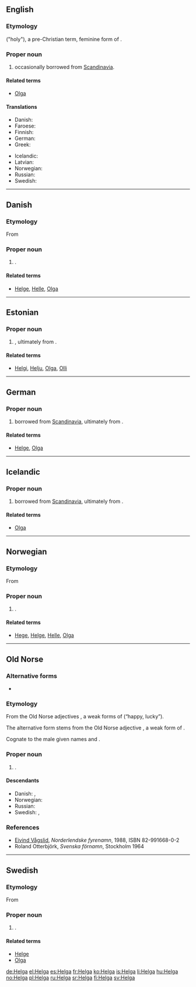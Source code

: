 {{also|helga}}
==English==
{{wikipedia|lang=en}}

===Etymology===
{{etyl|non|en}} {{term|Helga|lang=non}} ("holy"), a pre-Christian term, feminine form of {{term|Helgi|lang=non}}.

===Proper noun===
{{en-proper noun}}

# {{given name|female|from=Germanic}} occasionally borrowed from [[Scandinavia]].

====Related terms====
* [[Olga]]

====Translations====
{{trans-top|female given name}}
* Danish: {{t|da|Helga}}
* Faroese: {{t|fo|Helga|f}}
* Finnish: {{t+|fi|Helka}}
* German: {{t+|de|Helga}}
* Greek: {{t+|el|Όλγα|f}}
{{trans-mid}}
* Icelandic: {{t+|is|Helga|f}}
* Latvian: {{t|lv|Elga|f}}
* Norwegian: {{t+|no|Helga}}
* Russian: {{t+|ru|Ольга|f|tr=Ól'ga}}
* Swedish: {{t+|sv|Helga}}
{{trans-bottom}}

----

==Danish==

===Etymology===
From {{etyl|non|da}} {{term|Helga|lang=non}}

===Proper noun===
{{head|da|proper noun}}

# {{given name|female|lang=da}}.

====Related terms====
* [[Helge]], [[Helle]], [[Olga]]

----

==Estonian==

===Proper noun===
{{head|et|proper noun}}

# {{given name|female|lang=et}}, ultimately from {{etyl|non|et}} {{term|Helga|lang=non}}.

====Related terms====
* [[Helgi]], [[Helju]], [[Olga]], [[Olli]]

----

==German==

===Proper noun===
{{head|de|proper noun}}

# {{given name|female|lang=de}} borrowed from [[Scandinavia]], ultimately from {{etyl|non|de}} {{term|Helga|lang=non}}.

====Related terms====
* [[Helge]], [[Olga]]

----

==Icelandic==
{{wikipedia|lang=is}}

===Proper noun===
{{head|is|proper noun}}

# {{given name|female|lang=is}} borrowed from [[Scandinavia]], ultimately from {{etyl|non|is}} {{term|Helga|lang=non}}.

====Related terms====
* [[Olga]]

----

==Norwegian==
{{wikipedia|Helga (navn)|lang=nb}}
{{wikipedia|lang=nn}}

===Etymology===
From {{etyl|non|no}} {{term|Helga|lang=non}}

===Proper noun===
{{head|no|proper noun}}

# {{given name|female|lang=no}}.

====Related terms====
* [[Hege]], [[Helge]], [[Helle]], [[Olga]]

----

==Old Norse==

===Alternative forms===
* {{l|non|Hǫlga}}

===Etymology===
From the Old Norse adjectives {{term|helga|lang=non}}, a weak forms of {{term/t|non|*heiligr}} (“happy, lucky”).

The alternative form {{term|Hǫlga|lang=non}} stems from the Old Norse adjective {{term|hǫlga|lang=non}}, a weak form of {{term/t|non|*heilugr}}.

Cognate to the male given names {{term|Helgi|lang=non}} and {{term|Hǫlgi|lang=non}}.

===Proper noun===
{{non-proper noun|f}}

# {{given name|female|lang=non}}.

====Descendants====
* Danish: {{l|da|Helga}}, {{l|da|Helle}}
* Norwegian: {{l|no|Helga}}
* Russian: {{l|ru|Ольга|tr=Ol'ga}}
* Swedish: {{l|sv|Helga}}, {{l|sv|Hella}}

===References===
* [[w:nn:Eivind Vågslid|Eivind Vågslid]], ''Norderlendske fyrenamn'', 1988, ISBN 82-991668-0-2
* Roland Otterbjörk, ''Svenska förnamn'', Stockholm 1964

----

==Swedish==
{{wikipedia|lang=sv}}

===Etymology===
From {{etyl|non|sv}} {{term|Helga|lang=non}}

===Proper noun===
{{head|sv|proper noun}}

# {{given name|female|lang=sv}}.

====Related terms====
* [[Helge]]
* [[Olga]]

[[de:Helga]]
[[el:Helga]]
[[es:Helga]]
[[fr:Helga]]
[[ko:Helga]]
[[is:Helga]]
[[li:Helga]]
[[hu:Helga]]
[[no:Helga]]
[[pl:Helga]]
[[ru:Helga]]
[[sr:Helga]]
[[fi:Helga]]
[[sv:Helga]]